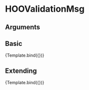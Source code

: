 
<Meta title="Components/Inputs/HOOValidationMsg" component={HOOValidationMsg} />

# HOOValidationMsg


## Arguments

<ArgTypes of={HOOValidationMsg} />


## Basic
<Canvas>
  <Story 
    name="Basic"
    args = { 
      { validationMsg: "My text input validation message" }
    }>
    {Template.bind({})}
  </Story>
</Canvas>

## Extending
<Canvas>
  <Story 
    name="Extending"
    args = { 
      { validationMsg: "My text input validation message",
        rootElementAttributes: { style: { backgroundColor: "pink" } }}
    }>
    {Template.bind({})}
  </Story>
</Canvas>
